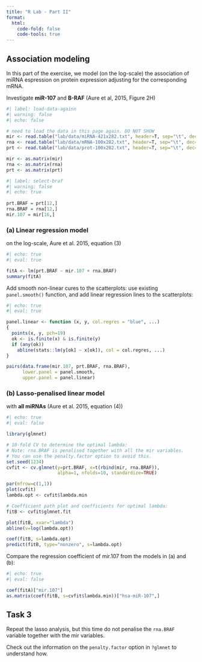 ```yaml
---
title: "R Lab - Part II"
format: 
  html:
    code-fold: false
    code-tools: true
---
```


## Association modeling

In this part of the exercise, we model (on the log-scale) the association of miRNA espression on protein expression adjusting for the corresponding mRNA.

Investigate **miR-107** and **B-RAF** (Aure et al, 2015, Figure 2H)

```r
#| label: load-data-againn
#| warning: false
#| echo: false

# need to load the data in this page again. DO NOT SHOW
mir <- read.table("lab/data/miRNA-421x282.txt", header=T, sep="\t", dec=".")
rna <- read.table("lab/data/mRNA-100x282.txt", header=T, sep="\t", dec=".")
prt <- read.table("lab/data/prot-100x282.txt", header=T, sep="\t", dec=".")

mir <- as.matrix(mir)
rna <- as.matrix(rna)
prt <- as.matrix(prt)
```

```r
#| label: select-braf
#| warning: false
#| echo: true
 
prt.BRAF = prt[12,]
rna.BRAF = rna[12,]
mir.107 = mir[16,] 
```

### (a) Linear regression model

on the log-scale, Aure et al. 2015, equation (3)

```r
#| echo: true
#| eval: true

fitA <- lm(prt.BRAF ~ mir.107 + rna.BRAF)
summary(fitA)
```

Add smooth non-linear cures to the scatterplots: use existing `panel.smooth()` function, and add linear regression lines to the scatterplots:

```r
#| echo: true
#| eval: true

panel.linear <- function (x, y, col.regres = "blue", ...) 
{ 
  points(x, y, pch=19) 
  ok <- is.finite(x) & is.finite(y) 
  if (any(ok)) 
    abline(stats::lm(y[ok] ~ x[ok]), col = col.regres, ...) 
} 

pairs(data.frame(mir.107, prt.BRAF, rna.BRAF), 
      lower.panel = panel.smooth,
      upper.panel = panel.linear)

```

### (b) Lasso-penalised linear model

with **all miRNAs** (Aure et al. 2015, equation (4))

```r
#| echo: true
#| eval: false

library(glmnet)

# 10-fold CV to determine the optimal lambda:
# Note: rna.BRAF is penalised together with all the mir variables. 
# You can use the penalty.factor option to avoid this.
set.seed(1234)
cvfit <- cv.glmnet(y=prt.BRAF, x=t(rbind(mir, rna.BRAF)),
                   alpha=1, nfolds=10, standardize=TRUE)

par(mfrow=c(1,1))
plot(cvfit)
lambda.opt <- cvfit$lambda.min

# Coefficient path plot and coefficients for optimal lambda:
fitB <- cvfit$glmnet.fit

plot(fitB, xvar="lambda")
abline(v=log(lambda.opt))

coef(fitB, s=lambda.opt)
predict(fitB, type="nonzero", s=lambda.opt)
```

Compare the regression coefficient of mir.107 from the models in (a) and (b):

```r
#| echo: true
#| eval: false

coef(fitA)["mir.107"]
as.matrix(coef(fitB, s=cvfit$lambda.min))["hsa-miR-107",]
```

::: callout-note
## Task 3

Repeat the lasso analysis, but this time do not penalise the `rna.BRAF` variable together with the mir variables.

Check out the information on the `penalty.factor` option in `?glmnet` to understand how.
:::
